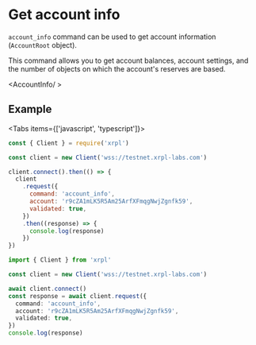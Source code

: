 
# Get account info

`account_info` command can be used to get account information (`AccountRoot` object).

<LinkCard href='https://xrpl.org/account_info.html' />

This command allows you to get account balances, account settings, and the number of objects on which the account's reserves are based.

<AccountInfo/ >

## Example


<Tabs items={['javascript', 'typescript']}>
  <Tab>

```js copy
const { Client } = require('xrpl')

const client = new Client('wss://testnet.xrpl-labs.com')

client.connect().then(() => {
  client
    .request({
      command: 'account_info',
      account: 'r9cZA1mLK5R5Am25ArfXFmqgNwjZgnfk59',
      validated: true,
    })
    .then((response) => {
      console.log(response)
    })
})
```

  </Tab>
  <Tab>

```ts copy
import { Client } from 'xrpl'

const client = new Client('wss://testnet.xrpl-labs.com')

await client.connect()
const response = await client.request({
  command: 'account_info',
  account: 'r9cZA1mLK5R5Am25ArfXFmqgNwjZgnfk59',
  validated: true,
})
console.log(response)
```

  </Tab>
</Tabs>
